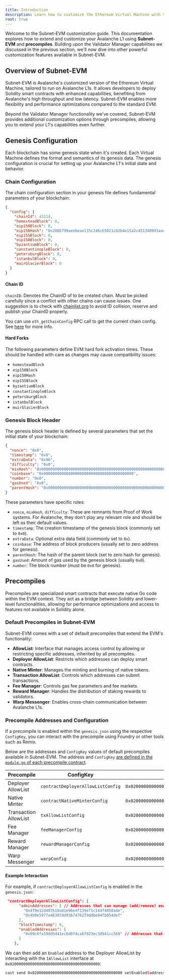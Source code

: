 ```yaml
---
title: Introduction
description: Learn how to customize the Ethereum Virtual Machine with Subnet-EVM and Precompiles.
root: true
---
```


Welcome to the Subnet-EVM customization guide. This documentation explores how to extend and customize your Avalanche L1 using **Subnet-EVM** and **precompiles**. Building upon the Validator Manager capabilities we discussed in the previous section, we'll now dive into other powerful customization features available in Subnet-EVM.

## Overview of Subnet-EVM

Subnet-EVM is Avalanche's customized version of the Ethereum Virtual Machine, tailored to run on Avalanche L1s. It allows developers to deploy Solidity smart contracts with enhanced capabilities, benefiting from Avalanche's high throughput and low latency. Subnet-EVM enables more flexibility and performance optimizations compared to the standard EVM.

Beyond the Validator Manager functionality we've covered, Subnet-EVM provides additional customization options through precompiles, allowing you to extend your L1's capabilities even further.

## Genesis Configuration

Each blockchain has some genesis state when it's created. Each Virtual Machine defines the format and semantics of its genesis data. The genesis configuration is crucial for setting up your Avalanche L1's initial state and behavior.

### Chain Configuration

The chain configuration section in your genesis file defines fundamental parameters of your blockchain:

```json
{
  "config": {
    "chainId": 43214,
    "homesteadBlock": 0,
    "eip150Block": 0,
    "eip150Hash": "0x2086799aeebeae135c246c65021c82b4e15a2c451340993aacfd2751886514f0",
    "eip155Block": 0,
    "eip158Block": 0,
    "byzantiumBlock": 0,
    "constantinopleBlock": 0,
    "petersburgBlock": 0,
    "istanbulBlock": 0,
    "muirGlacierBlock": 0
  }
}
```

#### Chain ID
`chainID`: Denotes the ChainID of to be created chain. Must be picked carefully since a conflict with other chains can cause issues. One suggestion is to check with [chainlist.org](https://chainlist.org/) to avoid ID collision, reserve and publish your ChainID properly.

You can use `eth_getChainConfig` RPC call to get the current chain config. See [here](/docs/api-reference/subnet-evm-api#eth_getchainconfig) for more info.

#### Hard Forks
The following parameters define EVM hard fork activation times. These should be handled with care as changes may cause compatibility issues:
- `homesteadBlock`
- `eip150Block`
- `eip150Hash`
- `eip155Block`
- `byzantiumBlock`
- `constantinopleBlock`
- `petersburgBlock`
- `istanbulBlock`
- `muirGlacierBlock`

### Genesis Block Header

The genesis block header is defined by several parameters that set the initial state of your blockchain:

```json
{
  "nonce": "0x0",
  "timestamp": "0x0",
  "extraData": "0x00",
  "difficulty": "0x0",
  "mixHash": "0x0000000000000000000000000000000000000000000000000000000000000000",
  "coinbase": "0x0000000000000000000000000000000000000000",
  "number": "0x0",
  "gasUsed": "0x0",
  "parentHash": "0x0000000000000000000000000000000000000000000000000000000000000000"
}
```

These parameters have specific roles:

- `nonce`, `mixHash`, `difficulty`: These are remnants from Proof of Work systems. For Avalanche, they don't play any relevant role and should be left as their default values.
- `timestamp`: The creation timestamp of the genesis block (commonly set to `0x0`).
- `extraData`: Optional extra data field (commonly set to `0x`).
- `coinbase`: The address of block producers (usually set to zero address for genesis).
- `parentHash`: The hash of the parent block (set to zero hash for genesis).
- `gasUsed`: Amount of gas used by the genesis block (usually `0x0`).
- `number`: The block number (must be `0x0` for genesis).

## Precompiles

Precompiles are specialized smart contracts that execute native Go code within the EVM context. They act as a bridge between Solidity and lower-level functionalities, allowing for performance optimizations and access to features not available in Solidity alone.

### Default Precompiles in Subnet-EVM

Subnet-EVM comes with a set of default precompiles that extend the EVM's functionality:

- **AllowList**: Interface that manages access control by allowing or restricting specific addresses, inherited by all precompiles.
- **Deployer AllowList**: Restricts which addresses can deploy smart contracts.
- **Native Minter**: Manages the minting and burning of native tokens.
- **Transaction AllowList**: Controls which addresses can submit transactions.
- **Fee Manager**: Controls gas fee parameters and fee markets.
- **Reward Manager**: Handles the distribution of staking rewards to validators.
- **Warp Messenger**: Enables cross-chain communication between Avalanche L1s.

### Precompile Addresses and Configuration

If a precompile is enabled within the `genesis.json` using the respective `ConfigKey`, you can interact with the precompile using Foundry or other tools such as Remix.

Below are the addresses and `ConfigKey` values of default precompiles available in Subnet-EVM. The address and `ConfigKey` [are defined in the `module.go` of each precompile contract](https://github.com/ava-labs/subnet-evm/tree/master/precompile/contracts).

| Precompile             | ConfigKey                         | Address                                      |
| ---------------------- | --------------------------------- | -------------------------------------------- |
| Deployer AllowList     | `contractDeployerAllowListConfig` | `0x0200000000000000000000000000000000000000` |
| Native Minter          | `contractNativeMinterConfig`      | `0x0200000000000000000000000000000000000001` |
| Transaction AllowList  | `txAllowListConfig`               | `0x0200000000000000000000000000000000000002` |
| Fee Manager            | `feeManagerConfig`                | `0x0200000000000000000000000000000000000003` |
| Reward Manager         | `rewardManagerConfig`             | `0x0200000000000000000000000000000000000004` |
| Warp Messenger         | `warpConfig`                      | `0x0200000000000000000000000000000000000005` |

#### Example Interaction

For example, if `contractDeployerAllowListConfig` is enabled in the `genesis.json`:

```json title="genesis.json"
 "contractDeployerAllowListConfig": {
      "adminAddresses": [ // Addresses that can manage (add/remove) enabled addresses. They are also enabled themselves for contract deployment.
        "0x4f9e12d407b18ad1e96e4f139ef1c144f4058a4e",
        "0x4b9e5977a46307dd93674762f9ddbe94fb054def"
      ],
      "blockTimestamp": 0,
      "enabledAddresses": [
        "0x09c6fa19dd5d41ec6d0f4ca6f923ec3d941cc569" // Addresses that can only deploy contracts
      ]
    },
```

We can then add an `Enabled` address to the Deployer AllowList by interacting with the `IAllowList` interface at `0x0200000000000000000000000000000000000000`:

```bash
cast send 0x0200000000000000000000000000000000000000 setEnabled(address addr) <ADDRESS_TO_ENABLE> --rpc-url $MY_L1_RPC --private-key $ADMIN_PRIVATE_KEY
```